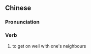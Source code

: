 {{also|睦邻}}
==Chinese==
{{zh-forms|s=睦邻}}

===Pronunciation===
{{zh-pron
|m=mùlín
|c=muk6 leon4
|h=pfs=mu̍k-lìn
|mn=bo̍k-lîn
|cat=v
}}

===Verb===
{{zh-verb}}

# to get on well with one's neighbours